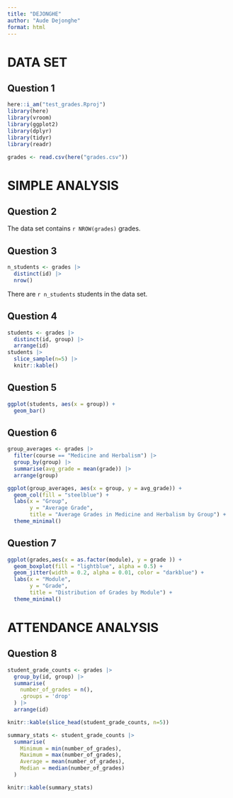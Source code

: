 ```yaml
---
title: "DEJONGHE"
author: "Aude Dejonghe"
format: html
---
```


# DATA SET
## Question 1
```r
here::i_am("test_grades.Rproj")
library(here)
library(vroom)
library(ggplot2)
library(dplyr)
library(tidyr)
library(readr)

grades <- read.csv(here("grades.csv"))
```
# SIMPLE ANALYSIS
## Question 2

The data set contains `r NROW(grades)` grades.


## Question 3

```r
n_students <- grades |>
  distinct(id) |>
  nrow()
```

There are `r n_students` students in the data set.


## Question 4

```r
students <- grades |>
  distinct(id, group) |>
  arrange(id)
students |>
  slice_sample(n=5) |>
  knitr::kable()
```

## Question 5

```r
ggplot(students, aes(x = group)) +
  geom_bar()
```


## Question 6

```r
group_averages <- grades |>
  filter(course == "Medicine and Herbalism") |>
  group_by(group) |>
  summarise(avg_grade = mean(grade)) |>
  arrange(group)
```

```r
ggplot(group_averages, aes(x = group, y = avg_grade)) +
  geom_col(fill = "steelblue") +
  labs(x = "Group", 
       y = "Average Grade",
       title = "Average Grades in Medicine and Herbalism by Group") +
  theme_minimal()
```

## Question 7

```r
ggplot(grades,aes(x = as.factor(module), y = grade )) +
  geom_boxplot(fill = "lightblue", alpha = 0.5) +
  geom_jitter(width = 0.2, alpha = 0.01, color = "darkblue") +
  labs(x = "Module",
       y = "Grade",
       title = "Distribution of Grades by Module") +
  theme_minimal()
```

# ATTENDANCE ANALYSIS
## Question 8

```r
student_grade_counts <- grades |>
  group_by(id, group) |>
  summarise(
    number_of_grades = n(),
    .groups = 'drop'
  ) |>
  arrange(id)

knitr::kable(slice_head(student_grade_counts, n=5))
```
```r
summary_stats <- student_grade_counts |>
  summarise(
    Minimum = min(number_of_grades),
    Maximum = max(number_of_grades),
    Average = mean(number_of_grades),
    Median = median(number_of_grades)
  )

knitr::kable(summary_stats)
```







